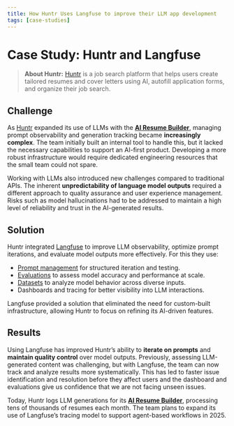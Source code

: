 ```yaml
---
title: How Huntr Uses Langfuse to improve their LLM app development
tags: [case-studies]
---
```


# Case Study: Huntr and Langfuse

> **About Huntr:** [Huntr](https://huntr.co/) is a job search platform that helps users create tailored resumes and cover letters using AI, autofill application forms, and organize their job search. 

## Challenge

As [Huntr](https://huntr.co/) expanded its use of LLMs with the [**AI Resume Builder**](https://huntr.co/product/ai-resume-builder), managing prompt observability and generation tracking became **increasingly complex**. The team initially built an internal tool to handle this, but it lacked the necessary capabilities to support an AI-first product. Developing a more robust infrastructure would require dedicated engineering resources that the small team could not spare.

Working with LLMs also introduced new challenges compared to traditional APIs. The inherent **unpredictability of language model outputs** required a different approach to quality assurance and user experience management. Risks such as model hallucinations had to be addressed to maintain a high level of reliability and trust in the AI-generated results.

## Solution

Huntr integrated [Langfuse](https://langfuse.com/) to improve LLM observability, optimize prompt iterations, and evaluate model outputs more effectively. For this they use:

* [Prompt management](/docs/prompts/get-started) for structured iteration and testing.  
* [Evaluations](/docs/scores/overview) to assess model accuracy and performance at scale.  
* [Datasets](/docs/datasets/overview) to analyze model behavior across diverse inputs.  
* Dashboards and tracing for better visibility into LLM interactions.

Langfuse provided a solution that eliminated the need for custom-built infrastructure, allowing Huntr to focus on refining its AI-driven features. 

## Results

Using Langfuse has improved Huntr’s ability to **iterate on prompts** and **maintain quality control** over model outputs. Previously, assessing LLM-generated content was challenging, but with Langfuse, the team can now track and analyze results more systematically. This has led to faster issue identification and resolution before they affect users and the dashboard and evaluations give us confidence that we are not facing unseen issues.

Today, Huntr logs LLM generations for its [**AI Resume Builder**](https://huntr.co/product/ai-resume-builder), processing tens of thousands of resumes each month. The team plans to expand its use of Langfuse’s tracing model to support agent-based workflows in 2025\.